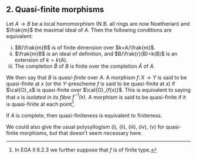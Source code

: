 ## 2. Quasi-finite morphisms {#I.2}

::: {.proposition #I.2.1}
  Let $A\to B$ be a local homomorphism (N.B. all rings are now Noetherian) and $\frak{m}$ the maximal ideal of $A$.
  Then the following conditions are equivalent:
  
  i. $B/\frak{m}B$ is of finite dimension over $k=A/\frak{m}$.
  ii. $\frak{m}B$ is an ideal of definition, and $B/\frak{r}(B)=k(B)$ is an extension of $k=k(A)$.
  iii. The completion $\hat{B}$ of $B$ is finite over the completion $\hat{A}$ of $A$.
:::

We then say that $B$ is _quasi-finite_ over $A$.
A morphism $f\colon X\to Y$ is said to be quasi-finite at $x$ (or the $Y$-prescheme $f$ is said to be quasi-finite at $x$) if $\cal{O}_x$ is quasi-finite over $\cal{O}_{f(x)}$.
This is equivalent to saying that $x$ is _isolated in its fibre $f^{-1}(x)$_.
A morphism is said to be quasi-finite if it is quasi-finite at each point^[In EGA II 6.2.3 we further suppose that $f$ is of finite type.].

::: {.corollary #I.2.2}
  If $A$ is complete, then quasi-finiteness is equivalent to finiteness.
:::

We could also give the usual polysyllogism (i), (ii), (iii), (iv), (v) for quasi-finite morphisms, but that doesn't seem necessary here.
